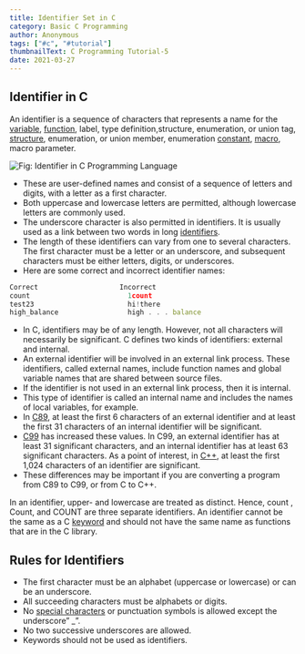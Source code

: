 ```yaml
---
title: Identifier Set in C
category: Basic C Programming
author: Anonymous
tags: ["#c", "#tutorial"]
thumbnailText: C Programming Tutorial-5
date: 2021-03-27
---
```


## Identifier in C

An identifier is a sequence of characters that represents a name for the [variable](https://funycode.com/variable-in-c/), [function](https://funycode.com/function-basic/), label, type definition,structure, enumeration,
or union tag, [structure](https://funycode.com/structure-in-c/), enumeration, or union member, enumeration [constant](https://funycode.com/constant-in-c/), [macro](https://funycode.com/preprocessor-in-c/), macro parameter.

![Fig: Identifier in C Programming Language ](../../assets/cPic/iden.png)

- These are user-defined names and consist of a sequence of letters and digits, with a letter as a first character.
- Both uppercase and lowercase letters are permitted, although lowercase letters are commonly used.
- The underscore character is also permitted in identifiers. It is usually used as a link between two words in long [identifiers](https://funycode.com/identifier-in-c/).
- The length of these identifiers can vary from one to several characters. The first character must be a letter or an underscore,
and subsequent characters must be either letters, digits, or underscores.
- Here are some correct and incorrect identifier names:
```js
Correct                    Incorrect
count                        1count
test23                       hi!there
high_balance                 high . . . balance
```
- In C, identifiers may be of any length. However, not all characters will necessarily be significant. C defines two kinds of identifiers: external and internal.
- An external identifier will be involved in an external link process. These identifiers, called external names, include function names and global variable names that are shared between source files.
- If the identifier is not used in an external link process, then it is internal.
- This type of identifier is called an internal name and includes the names of local variables, for example.
- In [C89](https://en.wikipedia.org/wiki/C89), at least the first 6 characters of an external identifier and at least the first 31 characters of an internal identifier will be significant.
- [C99](https://en.wikipedia.org/wiki/C99) has increased these values. In C99, an external identifier has at least 31 significant characters, and an internal identifier has at least 63 significant characters. As a point of interest, in [C++](https://en.wikipedia.org/wiki/C%2B%2B),
at least the first 1,024 characters of an identifier are significant.
- These differences may be important if you are converting a program from C89 to C99, or from C to C++.

In an identifier, upper- and lowercase are treated as distinct. Hence, count , Count, and COUNT are three separate identifiers. An identifier cannot be the same as a C [keyword](https://funycode.com/token-and-keyword-in-c/) and should not have the same
name as functions that are in the C library.

## Rules for Identifiers

- The first character must be an alphabet (uppercase or lowercase) or can be an underscore.
- All succeeding characters must be alphabets or digits.
- No [special characters](https://www.computerhope.com/jargon/s/specchar.htm#:~:text=A%20special%20character%20is%20a,characters%20may%20have%20multiple%20uses.) or punctuation symbols is allowed except the underscore” _”.
- No two successive underscores are allowed.
- Keywords should not be used as identifiers.
